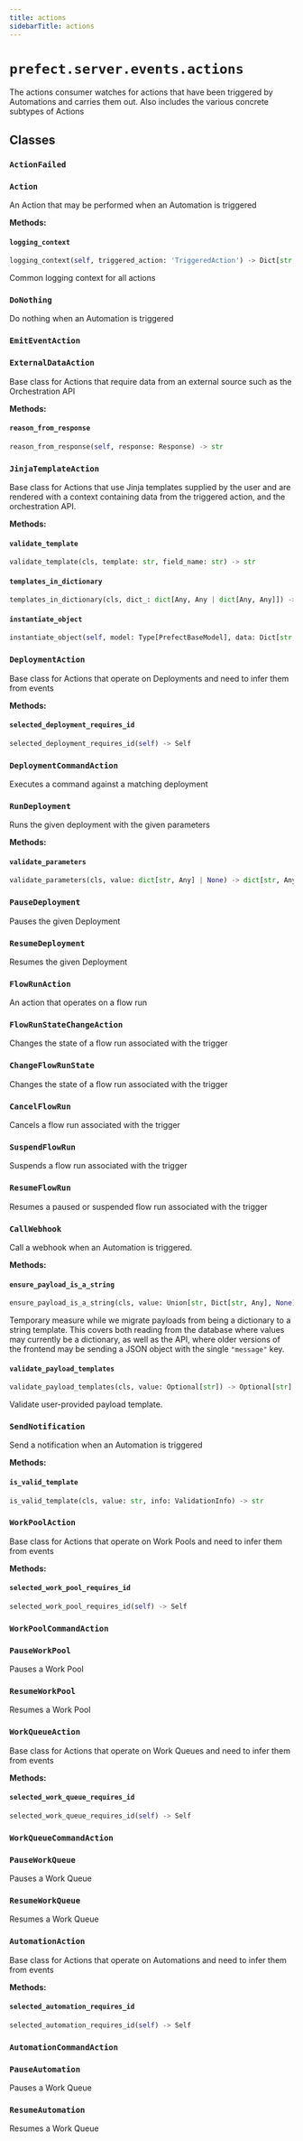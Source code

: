 ```yaml
---
title: actions
sidebarTitle: actions
---
```


# `prefect.server.events.actions`



The actions consumer watches for actions that have been triggered by Automations
and carries them out.  Also includes the various concrete subtypes of Actions


## Classes

### `ActionFailed` <sup><a href="https://github.com/prefecthq/prefect/blob/main/src/prefect/server/events/actions.py#L107" target="_blank"><Icon icon="github" size="14" /></a></sup>

### `Action` <sup><a href="https://github.com/prefecthq/prefect/blob/main/src/prefect/server/events/actions.py#L112" target="_blank"><Icon icon="github" size="14" /></a></sup>


An Action that may be performed when an Automation is triggered


**Methods:**

#### `logging_context` <sup><a href="https://github.com/prefecthq/prefect/blob/main/src/prefect/server/events/actions.py#L249" target="_blank"><Icon icon="github" size="14" /></a></sup>

```python
logging_context(self, triggered_action: 'TriggeredAction') -> Dict[str, Any]
```

Common logging context for all actions


### `DoNothing` <sup><a href="https://github.com/prefecthq/prefect/blob/main/src/prefect/server/events/actions.py#L266" target="_blank"><Icon icon="github" size="14" /></a></sup>


Do nothing when an Automation is triggered


### `EmitEventAction` <sup><a href="https://github.com/prefecthq/prefect/blob/main/src/prefect/server/events/actions.py#L278" target="_blank"><Icon icon="github" size="14" /></a></sup>

### `ExternalDataAction` <sup><a href="https://github.com/prefecthq/prefect/blob/main/src/prefect/server/events/actions.py#L292" target="_blank"><Icon icon="github" size="14" /></a></sup>


Base class for Actions that require data from an external source such as
the Orchestration API


**Methods:**

#### `reason_from_response` <sup><a href="https://github.com/prefecthq/prefect/blob/main/src/prefect/server/events/actions.py#L322" target="_blank"><Icon icon="github" size="14" /></a></sup>

```python
reason_from_response(self, response: Response) -> str
```

### `JinjaTemplateAction` <sup><a href="https://github.com/prefecthq/prefect/blob/main/src/prefect/server/events/actions.py#L386" target="_blank"><Icon icon="github" size="14" /></a></sup>


Base class for Actions that use Jinja templates supplied by the user and
are rendered with a context containing data from the triggered action,
and the orchestration API.


**Methods:**

#### `validate_template` <sup><a href="https://github.com/prefecthq/prefect/blob/main/src/prefect/server/events/actions.py#L405" target="_blank"><Icon icon="github" size="14" /></a></sup>

```python
validate_template(cls, template: str, field_name: str) -> str
```

#### `templates_in_dictionary` <sup><a href="https://github.com/prefecthq/prefect/blob/main/src/prefect/server/events/actions.py#L416" target="_blank"><Icon icon="github" size="14" /></a></sup>

```python
templates_in_dictionary(cls, dict_: dict[Any, Any | dict[Any, Any]]) -> list[tuple[dict[Any, Any], dict[Any, str]]]
```

#### `instantiate_object` <sup><a href="https://github.com/prefecthq/prefect/blob/main/src/prefect/server/events/actions.py#L437" target="_blank"><Icon icon="github" size="14" /></a></sup>

```python
instantiate_object(self, model: Type[PrefectBaseModel], data: Dict[str, Any], triggered_action: 'TriggeredAction', resource: Optional['Resource'] = None) -> PrefectBaseModel
```

### `DeploymentAction` <sup><a href="https://github.com/prefecthq/prefect/blob/main/src/prefect/server/events/actions.py#L631" target="_blank"><Icon icon="github" size="14" /></a></sup>


Base class for Actions that operate on Deployments and need to infer them from
events


**Methods:**

#### `selected_deployment_requires_id` <sup><a href="https://github.com/prefecthq/prefect/blob/main/src/prefect/server/events/actions.py#L650" target="_blank"><Icon icon="github" size="14" /></a></sup>

```python
selected_deployment_requires_id(self) -> Self
```

### `DeploymentCommandAction` <sup><a href="https://github.com/prefecthq/prefect/blob/main/src/prefect/server/events/actions.py#L676" target="_blank"><Icon icon="github" size="14" /></a></sup>


Executes a command against a matching deployment


### `RunDeployment` <sup><a href="https://github.com/prefecthq/prefect/blob/main/src/prefect/server/events/actions.py#L720" target="_blank"><Icon icon="github" size="14" /></a></sup>


Runs the given deployment with the given parameters


**Methods:**

#### `validate_parameters` <sup><a href="https://github.com/prefecthq/prefect/blob/main/src/prefect/server/events/actions.py#L797" target="_blank"><Icon icon="github" size="14" /></a></sup>

```python
validate_parameters(cls, value: dict[str, Any] | None) -> dict[str, Any] | None
```

### `PauseDeployment` <sup><a href="https://github.com/prefecthq/prefect/blob/main/src/prefect/server/events/actions.py#L952" target="_blank"><Icon icon="github" size="14" /></a></sup>


Pauses the given Deployment


### `ResumeDeployment` <sup><a href="https://github.com/prefecthq/prefect/blob/main/src/prefect/server/events/actions.py#L968" target="_blank"><Icon icon="github" size="14" /></a></sup>


Resumes the given Deployment


### `FlowRunAction` <sup><a href="https://github.com/prefecthq/prefect/blob/main/src/prefect/server/events/actions.py#L984" target="_blank"><Icon icon="github" size="14" /></a></sup>


An action that operates on a flow run


### `FlowRunStateChangeAction` <sup><a href="https://github.com/prefecthq/prefect/blob/main/src/prefect/server/events/actions.py#L1003" target="_blank"><Icon icon="github" size="14" /></a></sup>


Changes the state of a flow run associated with the trigger


### `ChangeFlowRunState` <sup><a href="https://github.com/prefecthq/prefect/blob/main/src/prefect/server/events/actions.py#L1044" target="_blank"><Icon icon="github" size="14" /></a></sup>


Changes the state of a flow run associated with the trigger


### `CancelFlowRun` <sup><a href="https://github.com/prefecthq/prefect/blob/main/src/prefect/server/events/actions.py#L1075" target="_blank"><Icon icon="github" size="14" /></a></sup>


Cancels a flow run associated with the trigger


### `SuspendFlowRun` <sup><a href="https://github.com/prefecthq/prefect/blob/main/src/prefect/server/events/actions.py#L1087" target="_blank"><Icon icon="github" size="14" /></a></sup>


Suspends a flow run associated with the trigger


### `ResumeFlowRun` <sup><a href="https://github.com/prefecthq/prefect/blob/main/src/prefect/server/events/actions.py#L1106" target="_blank"><Icon icon="github" size="14" /></a></sup>


Resumes a paused or suspended flow run associated with the trigger


### `CallWebhook` <sup><a href="https://github.com/prefecthq/prefect/blob/main/src/prefect/server/events/actions.py#L1140" target="_blank"><Icon icon="github" size="14" /></a></sup>


Call a webhook when an Automation is triggered.


**Methods:**

#### `ensure_payload_is_a_string` <sup><a href="https://github.com/prefecthq/prefect/blob/main/src/prefect/server/events/actions.py#L1154" target="_blank"><Icon icon="github" size="14" /></a></sup>

```python
ensure_payload_is_a_string(cls, value: Union[str, Dict[str, Any], None]) -> Optional[str]
```

Temporary measure while we migrate payloads from being a dictionary to
a string template.  This covers both reading from the database where values
may currently be a dictionary, as well as the API, where older versions of the
frontend may be sending a JSON object with the single `"message"` key.


#### `validate_payload_templates` <sup><a href="https://github.com/prefecthq/prefect/blob/main/src/prefect/server/events/actions.py#L1171" target="_blank"><Icon icon="github" size="14" /></a></sup>

```python
validate_payload_templates(cls, value: Optional[str]) -> Optional[str]
```

Validate user-provided payload template.


### `SendNotification` <sup><a href="https://github.com/prefecthq/prefect/blob/main/src/prefect/server/events/actions.py#L1240" target="_blank"><Icon icon="github" size="14" /></a></sup>


Send a notification when an Automation is triggered


**Methods:**

#### `is_valid_template` <sup><a href="https://github.com/prefecthq/prefect/blob/main/src/prefect/server/events/actions.py#L1251" target="_blank"><Icon icon="github" size="14" /></a></sup>

```python
is_valid_template(cls, value: str, info: ValidationInfo) -> str
```

### `WorkPoolAction` <sup><a href="https://github.com/prefecthq/prefect/blob/main/src/prefect/server/events/actions.py#L1307" target="_blank"><Icon icon="github" size="14" /></a></sup>


Base class for Actions that operate on Work Pools and need to infer them from
events


**Methods:**

#### `selected_work_pool_requires_id` <sup><a href="https://github.com/prefecthq/prefect/blob/main/src/prefect/server/events/actions.py#L1327" target="_blank"><Icon icon="github" size="14" /></a></sup>

```python
selected_work_pool_requires_id(self) -> Self
```

### `WorkPoolCommandAction` <sup><a href="https://github.com/prefecthq/prefect/blob/main/src/prefect/server/events/actions.py#L1352" target="_blank"><Icon icon="github" size="14" /></a></sup>

### `PauseWorkPool` <sup><a href="https://github.com/prefecthq/prefect/blob/main/src/prefect/server/events/actions.py#L1409" target="_blank"><Icon icon="github" size="14" /></a></sup>


Pauses a Work Pool


### `ResumeWorkPool` <sup><a href="https://github.com/prefecthq/prefect/blob/main/src/prefect/server/events/actions.py#L1425" target="_blank"><Icon icon="github" size="14" /></a></sup>


Resumes a Work Pool


### `WorkQueueAction` <sup><a href="https://github.com/prefecthq/prefect/blob/main/src/prefect/server/events/actions.py#L1441" target="_blank"><Icon icon="github" size="14" /></a></sup>


Base class for Actions that operate on Work Queues and need to infer them from
events


**Methods:**

#### `selected_work_queue_requires_id` <sup><a href="https://github.com/prefecthq/prefect/blob/main/src/prefect/server/events/actions.py#L1460" target="_blank"><Icon icon="github" size="14" /></a></sup>

```python
selected_work_queue_requires_id(self) -> Self
```

### `WorkQueueCommandAction` <sup><a href="https://github.com/prefecthq/prefect/blob/main/src/prefect/server/events/actions.py#L1486" target="_blank"><Icon icon="github" size="14" /></a></sup>

### `PauseWorkQueue` <sup><a href="https://github.com/prefecthq/prefect/blob/main/src/prefect/server/events/actions.py#L1528" target="_blank"><Icon icon="github" size="14" /></a></sup>


Pauses a Work Queue


### `ResumeWorkQueue` <sup><a href="https://github.com/prefecthq/prefect/blob/main/src/prefect/server/events/actions.py#L1544" target="_blank"><Icon icon="github" size="14" /></a></sup>


Resumes a Work Queue


### `AutomationAction` <sup><a href="https://github.com/prefecthq/prefect/blob/main/src/prefect/server/events/actions.py#L1560" target="_blank"><Icon icon="github" size="14" /></a></sup>


Base class for Actions that operate on Automations and need to infer them from
events


**Methods:**

#### `selected_automation_requires_id` <sup><a href="https://github.com/prefecthq/prefect/blob/main/src/prefect/server/events/actions.py#L1579" target="_blank"><Icon icon="github" size="14" /></a></sup>

```python
selected_automation_requires_id(self) -> Self
```

### `AutomationCommandAction` <sup><a href="https://github.com/prefecthq/prefect/blob/main/src/prefect/server/events/actions.py#L1605" target="_blank"><Icon icon="github" size="14" /></a></sup>

### `PauseAutomation` <sup><a href="https://github.com/prefecthq/prefect/blob/main/src/prefect/server/events/actions.py#L1645" target="_blank"><Icon icon="github" size="14" /></a></sup>


Pauses a Work Queue


### `ResumeAutomation` <sup><a href="https://github.com/prefecthq/prefect/blob/main/src/prefect/server/events/actions.py#L1661" target="_blank"><Icon icon="github" size="14" /></a></sup>


Resumes a Work Queue

